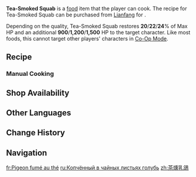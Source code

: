 {{Food Infobox
|id              = 108655
|name            = Tea-Smoked Squab
|description     = A very popular dish.
|desc_suspicious = The char on the squab's legs and wings show a lack of control over the heat, but with a bit of patience, you might just about get it in your mouth.
|desc_basic      = Squab is marinated in tea and sauce overnight before being dried and deep-fried, suffusing the meat with the wonderful aroma of tea. This technique has been passed down for many years and is a banquet delicacy.
|desc_delicious  = The translucent squab skin is crispy and thin as a sheet of ochre paper, and the meat is firm and plump. Accompanied by delicate gravy, this dish will capture hearts and stomachs alike.
|type            = Recovery Dishes
|quality         = 2
|effectType      = Healing
|eff_att1        = 
|effect          = Restores (var1)% of Max HP and an additional (var2) HP to the selected character.
|eff_suspicious1 = 20
|eff_suspicious2 = 900
|eff_basic1      = 22
|eff_basic2      = 1,200
|eff_delicious1  = 24
|eff_delicious2  = 1,500
|region          = Liyue
|variant         = 
|recipe          = Sold by [[Lianfang]]
|source1         = {{Sold By}}
}}
'''Tea-Smoked Squab''' is a [[food]] item that the player can cook. The recipe for Tea-Smoked Squab can be purchased from [[Lianfang]] for {{Item|Mora|x=2,500}}.

Depending on the quality, Tea-Smoked Squab restores '''20'''/'''22'''/'''24'''% of Max HP and an additional '''900'''/'''1,200'''/'''1,500''' HP to the target character. Like most foods, this cannot target other players' characters in [[Co-Op Mode]].

==Recipe==
{{Recipe
|type = Cooking
|Chenyu Adeptea = 2
|Fowl = 2
|sort = Chenyu Adeptea;Fowl
}}

===Manual Cooking===
{{Manual Cooking}}

==Shop Availability==
{{Shop Availability}}

==Other Languages==
{{Other Languages
|en      = Tea-Smoked Squab
|zhs     = 茶熏乳鸽
|zhs_rm  = Cháxūn Rǔgē
|zht     = 茶燻乳鴿
|zht_rm  = Cháxūn Rǔgē
|zh_tl   = Tea-Smoked Squab
|ja      = 仔鳩の茶葉燻製
|ja_rm   = Kobato no Chaba Kunsei{{Assumed}}
|ja_tl   = Smoked Baby Pigeon with Tea Leaves
|ko      = 차향 훈제 비둘기
|ko_tl   = Smoked Pigeon with Tea Scent
|es      = Pichón ahumado al té
|es_tl   = Tea-Smoked Squab
|fr      = Pigeon fumé au thé
|fr_tl   = Tea-Smoked Pigeon
|ru      = Копчённый в чайных листьях голубь
|ru_tl   = Pigeon Smoked in Tea Leaves
|th      = Tea-Smoked Squab
|vi      = Bồ Câu Hun Khói
|vi_tl   = 
|de      = Teegeräuchertes Täubchen
|de_tl   = Tea-Smoked Squab
|id      = Tea-Smoked Squab
|pt      = Pombo Defumado com Chá
|pt_tl   = 
|tr      = Çay Tütsülü Güvercin
|tr_tl   = 
|it      = Piccione affumicato al tè
|it_tl   = 
}}

==Change History==
{{Change History|4.4}}

==Navigation==
{{Food Navbox}}

[[fr:Pigeon fumé au thé]]
[[ru:Копчённый в чайных листьях голубь]]
[[zh:茶燻乳鴿]]